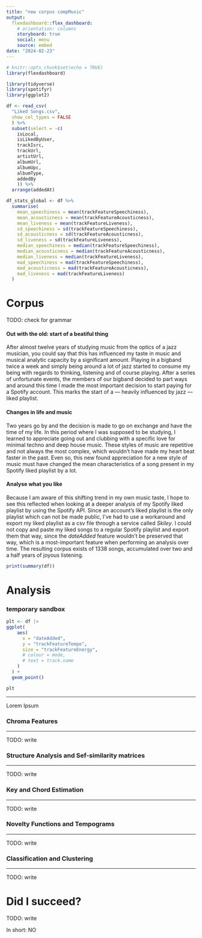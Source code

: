```yaml
---
title: "new corpus compMusic"
output:
  flexdashboard::flex_dashboard:
    # orientation: columns
    storyboard: true
    social: menu
    source: embed
date: "2024-02-23"
---
```

```r
# knitr::opts_chunk$set(echo = TRUE)
library(flexdashboard)
```

```r
library(tidyverse)
library(spotifyr)
library(ggplot2)

df <- read_csv(
  "Liked Songs.csv",
  show_col_types = FALSE
  ) %>% 
  subset(select = -c(
    isLocal,
    isLikedByUser,
    trackIsrc,
    trackUrl,
    artistUrl,
    albumUrl,
    albumUpc,
    albumType,
    addedBy
    )) %>%
  arrange(addedAt)

df_stats_global <- df %>%
  summarise(
    mean_speechiness = mean(trackFeatureSpeechiness),
    mean_acousticness = mean(trackFeatureAcousticness),
    mean_liveness = mean(trackFeatureLiveness),
    sd_speechiness = sd(trackFeatureSpeechiness),
    sd_acousticness = sd(trackFeatureAcousticness),
    sd_liveness = sd(trackFeatureLiveness),
    median_speechiness = median(trackFeatureSpeechiness),
    median_acousticness = median(trackFeatureAcousticness),
    median_liveness = median(trackFeatureLiveness),
    mad_speechiness = mad(trackFeatureSpeechiness),
    mad_acousticness = mad(trackFeatureAcousticness),
    mad_liveness = mad(trackFeatureLiveness)
  )
```

Corpus
=======================================================================
TODO: check for grammar

#### Out with the old: start of a beatiful thing
After almost twelve years of studying music from the optics of a jazz musician, you could say that this has influenced my taste in music and musical analytic capacity by a significant amount.
Playing in a bigband twice a week and simply being around a lot of jazz started to consume my being with regards to thinking, listening and of course playing.
After a series of unfortunate events, the members of our bigband decided to part ways and around this time I made the most important decision to start paying for a Spotify account.
This marks the start of a --- heavily influenced by jazz --- liked playlist.

#### Changes in life and music
Two years go by and the decision is made to go on exchange and have the time of my life.
In this period where I was supposed to be studying, I learned to appreciate going out and clubbing with a specific love for minimal techno and deep house music.
These styles of music are repetitive and not always the most complex, which wouldn't have made my heart beat faster in the past.
Even so, this new found appreciation for a new style of music must have changed the mean characteristics of a song present in my Spotify liked playlist by a lot.

#### Analyse what you like
Because I am aware of this shifting trend in my own music taste, I hope to see this reflected when looking at a deeper analysis of my Spotify liked playlist by using the Spotify API.
Since an account's liked playlist is the only playlist which can not be made public, I've had to use a workaround and export my liked playlist as a csv file through a service called *Skiley*.
I could not copy and paste my liked songs to a regular Spotify playlist and export them that way, since the *dateAdded* feature wouldn't be preserved that way, which is a most-important feature when performing an analysis over time.
The resulting corpus exists of 1338 songs, accumulated over two and a half years of joyous listening.


```r
print(summary(df))
```


Analysis {.storyboard}
=======================================================================
### temporary sandbox
```r
plt <- df |>
ggplot(
    aes(
      x = "dateAdded",
      y = "trackFeatureTempo",
      size = "trackFeatureEnergy",
      # colour = mode,
      # text = track.name
    )
  ) +
  geom_point()

plt
```

***
Lorem Ipsum


### Chroma Features
***
TODO: write

### Structure Analysis and Sef-similarity matrices
***
TODO: write

### Key and Chord Estimation
***
TODO: write

### Novelty Functions and Tempograms
***
TODO: write

### Classification and Clustering
***
TODO: write

Did I succeed?
=======================================================================
TODO: write

In short: NO